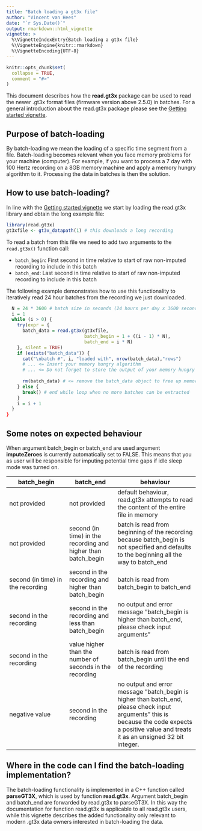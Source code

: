 ```yaml
---
title: "Batch loading a gt3x file"
author: "Vincent van Hees"
date: "`r Sys.Date()`"
output: rmarkdown::html_vignette
vignette: >
  %\VignetteIndexEntry{Batch loading a gt3x file}
  %\VignetteEngine{knitr::rmarkdown}
  %\VignetteEncoding{UTF-8}
---
```

  
```r
knitr::opts_chunk$set(
  collapse = TRUE,
  comment = "#>"
)
```

This document describes how the **read.gt3x** package can be used to read the newer .gt3x format files (firmware version above 2.5.0) in batches. For a general introduction about the read.gt3x package please see the [Getting started vignette](https://cran.rstudio.com/web/packages/read.gt3x/vignettes/read_gt3x.html). 

## Purpose of batch-loading

By batch-loading we mean the loading of a specific time segment from a file. Batch-loading becomes relevant when you face memory problems for your machine (computer). For example, if you want to process a 7 day with 100 Hertz recording on a 8GB memory machine and apply a memory hungry algorithm to it. Processing the data in batches is then the solution.

## How to use batch-loading?

In line with the [Getting started vignette](https://cran.rstudio.com/web/packages/read.gt3x/vignettes/read_gt3x.html) we start by loading the read.gt3x library and obtain the long example file:
  
```r
library(read.gt3x)
gt3xfile <- gt3x_datapath(1) # this downloads a long recording
```

To read a batch from this file we need to add two arguments to the `read.gt3x()` function call:
  
- `batch_begin`: First second in time relative to start of raw non-imputed recording to include in this batch
- `batch_end`: Last second in time relative to start of raw non-imputed recording to include in this batch

The following example demonstrates how to use this functionality to iteratively read 24 hour batches from the recording we just downloaded.

```r
  N = 24 * 3600 # batch size in seconds (24 hours per day x 3600 seconds per hour)
  i = 1
  while (i > 0) {
    try(expr = {
      batch_data = read.gt3x(gt3xfile,
                             batch_begin = 1 + ((i - 1) * N),
                             batch_end = i * N)
    }, silent = TRUE)
    if (exists("batch_data")) {
      cat("\nbatch #", i, "loaded with", nrow(batch_data),"rows")
      # ... <= Insert your memory hungry algorithm
      # ... <= Do not forget to store the output of your memory hungry algorithm somewhere
      
      rm(batch_data) # <= remove the batch_data object to free up memory before loading the next batch
    } else {
      break() # end while loop when no more batches can be extracted
    }
    i = i + 1
  }
}
```

## Some notes on expected behaviour

When argument batch_begin or batch_end are used argument **imputeZeroes** is currently automatically set to FALSE. This means that you as user will be responsible for imputing potential time gaps if idle sleep mode was turned on.

batch_begin | batch_end | behaviour
----------- | --------- | ---------------
not provided | not provided | default behaviour, read.gt3x attempts to read the content of the entire file in memory
not provided | second (in time) in the recording and higher than batch_begin | batch is read from beginning of the recording because batch_begin is not specified and defaults to the beginning all the way to batch_end
second (in time) in the recording | second in the recording and higher than batch_begin | batch is read from batch_begin to batch_end
second in the recording | second in the recording and less than batch_begin | no output and error message "batch_begin is higher than batch_end, please check input arguments"
second in the recording | value higher than the number of seconds in the recording | batch is read from batch_begin until the end of the recording
negative value | second in the recording | no output and error message "batch_begin is higher than batch_end, please check input arguments" this is because the code expects a positive value and treats it as an unsigned 32 bit integer.



## Where in the code can I find the batch-loading implementation?

The batch-loading functionality is implemented in a C++ function called **parseGT3X**, which is used by function **read.gt3x**. Argument batch_begin and batch_end are forwarded by read.gt3x to parseGT3X. In this way the documentation for function read.gt3x is applicable to all read.gt3x users, while this vignette describes the added functionality only relevant to modern .gt3x data owners interested in batch-loading the data.

